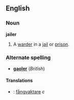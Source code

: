 ==English==

===Noun===

'''jailer'''

#A [[warder]] in a [[jail]] or [[prison]].
===Alternate spelling===
*'''[[gaoler]]''' (''British'')

====Translations====
*{{sv}}: [[fångvaktare]] ''c''